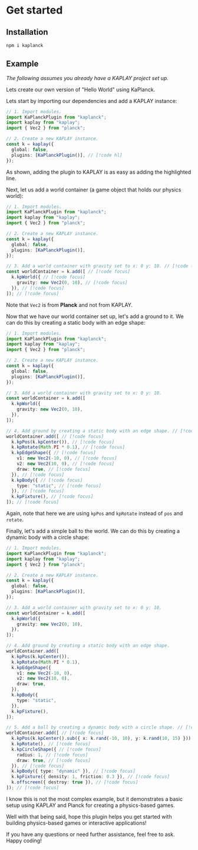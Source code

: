 # Get started

## Installation

```bash [npm]
npm i kaplanck
```

## Example

_The following assumes you already have a KAPLAY project set up._

Lets create our own version of "Hello World" using KaPlanck.

Lets start by importing our dependencies and add a KAPLAY instance:

```ts showLineNumbers [example.ts]
// 1. Import modules.
import KaPlanckPlugin from "kaplanck";
import kaplay from "kaplay";
import { Vec2 } from "planck";

// 2. Create a new KAPLAY instance.
const k = kaplay({
  global: false,
  plugins: [KaPlanckPlugin()], // [!code hl]
});
```

As shown, adding the plugin to KAPLAY is as easy as adding the highlighted line.

Next, let us add a world container (a game object that holds our physics world):

```ts showLineNumbers [example.ts]
// 1. Import modules.
import KaPlanckPlugin from "kaplanck";
import kaplay from "kaplay";
import { Vec2 } from "planck";

// 2. Create a new KAPLAY instance.
const k = kaplay({
  global: false,
  plugins: [KaPlanckPlugin()],
});

// 3. Add a world container with gravity set to x: 0 y: 10. // [!code focus]
const worldContainer = k.add([ // [!code focus]
  k.kpWorld({ // [!code focus]
    gravity: new Vec2(0, 10), // [!code focus]
  }), // [!code focus]
]); // [!code focus]
```

Note that `Vec2` is from **Planck** and not from KAPLAY.

Now that we have our world container set up, let's add a ground to it.
We can do this by creating a static body with an edge shape:

```ts showLineNumbers [example.ts]
// 1. Import modules.
import KaPlanckPlugin from "kaplanck";
import kaplay from "kaplay";
import { Vec2 } from "planck";

// 2. Create a new KAPLAY instance.
const k = kaplay({
  global: false,
  plugins: [KaPlanckPlugin()],
});

// 3. Add a world container with gravity set to x: 0 y: 10.
const worldContainer = k.add([
  k.kpWorld({
    gravity: new Vec2(0, 10),
  }),
]);

// 4. Add ground by creating a static body with an edge shape. // [!code focus]
worldContainer.add([ // [!code focus]
  k.kpPos(k.kpCenter()), // [!code focus]
  k.kpRotate(Math.PI * 0.1), // [!code focus]
  k.kpEdgeShape({ // [!code focus]
    v1: new Vec2(-10, 0), // [!code focus]
    v2: new Vec2(10, 0), // [!code focus]
    draw: true, // [!code focus]
  }), // [!code focus]
  k.kpBody({ // [!code focus]
    type: "static", // [!code focus]
  }), // [!code focus]
  k.kpFixture(), // [!code focus]
]); // [!code focus]
```

Again, note that here we are using `kpPos` and `kpRotate` instead of `pos` and `rotate`.

Finally, let's add a simple ball to the world. We can do this by creating a dynamic body with a circle shape:

```ts showLineNumbers [example.ts]
// 1. Import modules.
import KaPlanckPlugin from "kaplanck";
import kaplay from "kaplay";
import { Vec2 } from "planck";

// 2. Create a new KAPLAY instance.
const k = kaplay({
  global: false,
  plugins: [KaPlanckPlugin()],
});

// 3. Add a world container with gravity set to x: 0 y: 10.
const worldContainer = k.add([
  k.kpWorld({
    gravity: new Vec2(0, 10),
  }),
]);

// 4. Add ground by creating a static body with an edge shape.
worldContainer.add([
  k.kpPos(k.kpCenter()),
  k.kpRotate(Math.PI * 0.1),
  k.kpEdgeShape({
    v1: new Vec2(-10, 0),
    v2: new Vec2(10, 0),
    draw: true,
  }),
  k.kpBody({
    type: "static",
  }),
  k.kpFixture(),
]);

// 5. Add a ball by creating a dynamic body with a circle shape. // [!code focus]
worldContainer.add([ // [!code focus]
  k.kpPos(k.kpCenter().sub({ x: k.rand(-10, 10), y: k.rand(10, 15) })), // [!code focus]
  k.kpRotate(), // [!code focus]
  k.kpCircleShape({ // [!code focus]
    radius: 1, // [!code focus]
    draw: true, // [!code focus]
  }), // [!code focus]
  k.kpBody({ type: "dynamic" }), // [!code focus]
  k.kpFixture({ density: 1, friction: 0.3 }), // [!code focus]
  k.offscreen({ destroy: true }), // [!code focus]
]); // [!code focus]
```

I know this is not the most complex example, but it demonstrates a basic setup using KAPLAY and Planck for creating a physics-based games.

Well with that being said, hope this plugin helps you get started with building physics-based games or interactive applications!

If you have any questions or need further assistance, feel free to ask. Happy coding!
